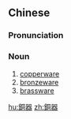 {{also|铜器}}
==Chinese==
{{zh-forms|s=铜器}}

===Pronunciation===
{{zh-pron
|m=tóngqì
|h=pfs=thùng-hi
|cat=n
}}

===Noun===
{{zh-noun}}

# [[copperware]]
# [[bronzeware]]
# [[brassware]]

[[hu:銅器]]
[[zh:銅器]]